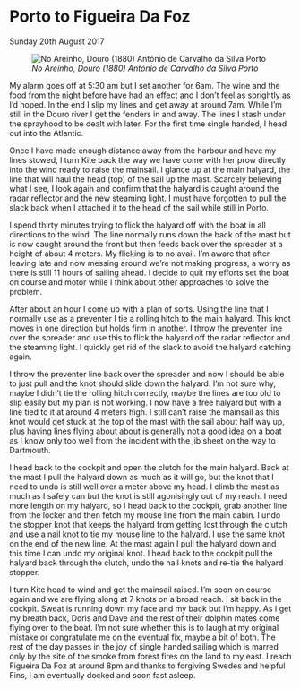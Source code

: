 
# Porto to Figueira Da Foz 
Sunday 20th August 2017

![*No Areinho, Douro (1880) António de Carvalho da Silva Porto*](images/NoAreinhoDouro.jpg)

My alarm goes off at 5:30 am but I set another for 6am. The wine and the food from the night before have had an effect and I don’t feel as sprightly as I’d hoped. In the end I slip my lines and get away at around 7am. While I’m still in the Douro river I get the fenders in and away. The lines I stash under the sprayhood to be dealt with later. For the first time single handed, I head out into the Atlantic.

Once I have made enough distance away from the harbour and have my lines stowed, I turn Kite back the way we have come with her prow directly into the wind ready to raise the mainsail. I glance up at the main halyard, the line that will haul the head (top) of the sail up the mast. Scarcely believing what I see, I look again and confirm that the halyard is caught around the radar reflector and the new steaming light. I must have forgotten to pull the slack back when I attached it to the head of the sail while still in Porto.

I spend thirty minutes trying to flick the halyard off with the boat in all directions to the wind. The line normally runs down the back of the mast but is now caught around the front but then feeds back over the spreader at a height of about 4 meters. My flicking is to no avail. I’m aware that after leaving late and now messing around we’re not making progress, a worry as there is still 11 hours of sailing ahead. I decide to quit my efforts set the boat on course and motor while I think about other approaches to solve the problem.

After about an hour I come up with a plan of sorts. Using the line that I normally use as a preventer I tie a rolling hitch to the main halyard. This knot moves in one direction but holds firm in another. I throw the preventer line over the spreader and use this to flick the halyard off the radar reflector and the steaming light. I quickly get rid of the slack to avoid the halyard catching again.

I throw the preventer line back over the spreader and now I should be able to just pull and the knot should slide down the halyard. I’m not sure why, maybe I didn’t tie the rolling hitch correctly, maybe the lines are too old to slip easily but my plan is not working. I now have a free halyard but with a line tied to it at around 4 meters high. I still can’t raise the mainsail as this knot would get stuck at the top of the mast with the sail about half way up, plus having lines flying about about is generally not a good idea on a boat as I know only too well from the incident with the jib sheet on the way to Dartmouth.

I head back to the cockpit and open the clutch for the main halyard. Back at the mast I pull the halyard down as much as it will go, but the knot that I need to undo is still well over a meter above my head. I climb the mast as much as I safely can but the knot is still agonisingly out of my reach. I need more length on my halyard, so I head back to the cockpit, grab another line from the locker and then fetch my mouse line from the main cabin. I undo the stopper knot that keeps the halyard from getting lost through the clutch and use a nail knot to tie my mouse line to the halyard. I use the same knot on the end of the new line. At the mast again I pull the halyard down and this time I can undo my original knot. I head back to the cockpit pull the halyard back through the clutch, undo the nail knots and re-tie the halyard stopper.

I turn Kite head to wind and get the mainsail raised. I’m soon on course again and we are flying along at 7 knots on a broad reach. I sit back in the cockpit. Sweat is running down my face and my back but I’m happy. As I get my breath back, Doris and Dave and the rest of their dolphin mates come flying over to the boat. I’m not sure whether this is to laugh at my original mistake or congratulate me on the eventual fix, maybe a bit of both. The rest of the day passes in the joy of single handed sailing which is marred only by the site of the smoke from forest fires on the land to my east. I reach Figueira Da Foz at around 8pm and thanks to forgiving Swedes and helpful Fins, I am eventually docked and soon fast asleep.
